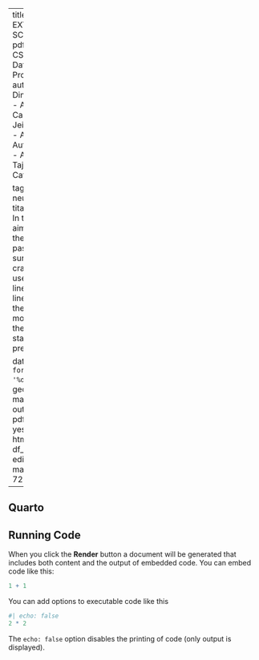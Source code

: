 <div>

---
title: "HARVARD EXTENSION SCHOOL"
format: pdf
subtitle: "EXT CSCI E-106 Model Data Class Group Project Template"
author:
- Author Dinesh Bedathuru
- Author Brian Calderon
- Author Jeisson Hernandez
- Author Hao Fu
- Author Derek Rush
- Author Jeremy Tajonera
- Author Catherine Tully

tags: [logistic, neuronal networks, titanic]
abstract: |
   In this project our aim is to classisfy the probability of a passenger to survive the Titanic crash of 1912. We used a variety of linear and non-linear to deduce the most accurate model and provide the best long term stability in our predictions. 
   
date: "`r format(Sys.time(), '%d %B %Y')`"
geometry: margin=1.3cm
output:
  pdf_document:
    toc: yes
    toc_depth: 2
  html_document:
    df_print: paged
editor_options: 
  markdown: 
    wrap: 72
---

</div>

## Quarto

## Running Code

When you click the **Render** button a document will be generated that
includes both content and the output of embedded code. You can embed
code like this:

```r
1 + 1
```

You can add options to executable code like this

```r
#| echo: false
2 * 2
```

The `echo: false` option disables the printing of code (only output is
displayed).
